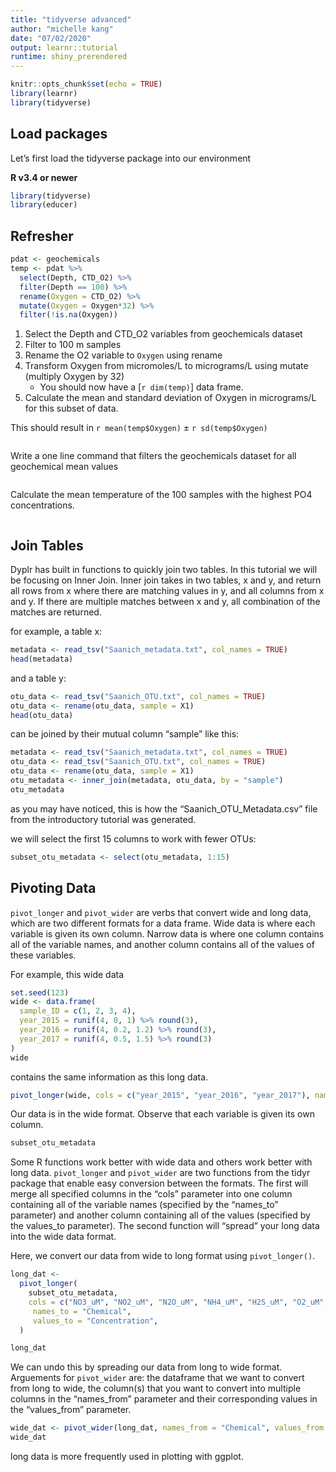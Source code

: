```yaml
---
title: "tidyverse advanced"
author: "michelle kang"
date: "07/02/2020"
output: learnr::tutorial
runtime: shiny_prerendered
---
```


```r
knitr::opts_chunk$set(echo = TRUE)
library(learnr)
library(tidyverse)
```

## Load packages
Let's first load the tidyverse package into our environment

**R v3.4 or newer**
```r
library(tidyverse)
library(educer)
```

## Refresher 

```r
pdat <- geochemicals
temp <- pdat %>% 
  select(Depth, CTD_O2) %>% 
  filter(Depth == 100) %>% 
  rename(Oxygen = CTD_O2) %>% 
  mutate(Oxygen = Oxygen*32) %>%
  filter(!is.na(Oxygen))
```

1. Select the Depth and CTD_O2 variables from geochemicals dataset
2. Filter to 100 m samples
3. Rename the O2 variable to `Oxygen` using rename
4. Transform Oxygen from micromoles/L to micrograms/L using mutate (multiply Oxygen by 32)
    - You should now have a [`r dim(temp)`] data frame.
5. Calculate the mean and standard deviation of Oxygen in micrograms/L for this subset of data.

This should result in `r mean(temp$Oxygen)` $\pm$ `r sd(temp$Oxygen)`

```r
```

Write a one line command that filters the geochemicals dataset for all geochemical mean values 

```r
```

Calculate the mean temperature of the 100 samples with the highest PO4 concentrations.

```r
```
## Join Tables 

Dyplr has built in functions to quickly join two tables. In this tutorial we will be focusing on Inner Join. Inner join takes in two tables, x and y, and return all rows from x where there are matching values in y, and all columns from x and y. If there are multiple matches between x and y, all combination of the matches are returned.

for example, a table x:
```R
metadata <- read_tsv("Saanich_metadata.txt", col_names = TRUE)
head(metadata)
```

and a table y:
```r
otu_data <- read_tsv("Saanich_OTU.txt", col_names = TRUE)
otu_data <- rename(otu_data, sample = X1)
head(otu_data)
```

can be joined by their mutual column "sample" like this:
```r
metadata <- read_tsv("Saanich_metadata.txt", col_names = TRUE)
otu_data <- read_tsv("Saanich_OTU.txt", col_names = TRUE)
otu_data <- rename(otu_data, sample = X1)
otu_metadata <- inner_join(metadata, otu_data, by = "sample")
otu_metadata
```

as you may have noticed, this is how the "Saanich_OTU_Metadata.csv" file from the introductory tutorial was generated. 

we will select the first 15 columns to work with fewer OTUs:
```R
subset_otu_metadata <- select(otu_metadata, 1:15)
```

## Pivoting Data

`pivot_longer` and `pivot_wider` are verbs that convert wide and long data, which are two different formats for a data frame. Wide data is where each variable is given its own column. Narrow data is where one column contains all of the variable names, and another column contains all of the values of these variables.

For example, this wide data

```r
set.seed(123)
wide <- data.frame(
  sample_ID = c(1, 2, 3, 4),
  year_2015 = runif(4, 0, 1) %>% round(3),
  year_2016 = runif(4, 0.2, 1.2) %>% round(3),
  year_2017 = runif(4, 0.5, 1.5) %>% round(3)
)
wide
```

contains the same information as this long data.
```r
pivot_longer(wide, cols = c("year_2015", "year_2016", "year_2017"), names_to ="Year", values_to = "Value") %>% arrange(sample_ID)
```

Our data is in the wide format. Observe that each variable is given its own column.
```r
subset_otu_metadata
```

Some R functions work better with wide data and others work better with long data. `pivot_longer` and `pivot_wider` are two functions from the tidyr package that enable easy conversion between the formats. The first will merge all specified columns in the "cols" parameter into one column containing all of the variable names (specified by the "names_to" parameter) and another column containing all of the values (specified by the values_to parameter). The second function will "spread" your long data into the wide data format. 

Here, we convert our data from wide to long format using `pivot_longer()`.
```r
long_dat <-
  pivot_longer(
    subset_otu_metadata,
    cols = c("NO3_uM", "NO2_uM", "N2O_uM", "NH4_uM", "H2S_uM", "O2_uM", "PO4_uM", "SiO2_uM", "CH4_nM"),
     names_to = "Chemical",
     values_to = "Concentration",
  )

long_dat
```

We can undo this by spreading our data from long to wide format. Arguements for `pivot_wider` are: the dataframe that we want to convert from long to wide, the column(s) that you want to convert into multiple columns in the "names_from" parameter and their corresponding values in the "values_from" parameter. 
```r
wide_dat <- pivot_wider(long_dat, names_from = "Chemical", values_from = "Concentration")
wide_dat
```

long data is more frequently used in plotting with ggplot.
